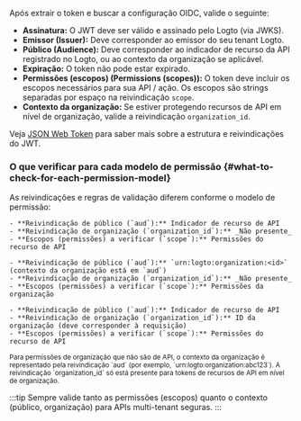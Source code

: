 
Após extrair o token e buscar a configuração OIDC, valide o seguinte:

- **Assinatura:** O JWT deve ser válido e assinado pelo Logto (via JWKS).
- **Emissor (Issuer):** Deve corresponder ao emissor do seu tenant Logto.
- **Público (Audience):** Deve corresponder ao indicador de recurso da API registrado no Logto, ou ao contexto da organização se aplicável.
- **Expiração:** O token não pode estar expirado.
- **Permissões (escopos) (Permissions (scopes)):** O token deve incluir os escopos necessários para sua API / ação. Os escopos são strings separadas por espaço na reivindicação `scope`.
- **Contexto da organização:** Se estiver protegendo recursos de API em nível de organização, valide a reivindicação `organization_id`.

Veja [JSON Web Token](https://auth.wiki/jwt) para saber mais sobre a estrutura e reivindicações do JWT.

### O que verificar para cada modelo de permissão \{#what-to-check-for-each-permission-model}

As reivindicações e regras de validação diferem conforme o modelo de permissão:

<Tabs groupId="permission-models">
  <TabItem value="global-api-resources" label="Recursos de API globais">

    - **Reivindicação de público (`aud`):** Indicador de recurso de API
    - **Reivindicação de organização (`organization_id`):** _Não presente_
    - **Escopos (permissões) a verificar (`scope`):** Permissões do recurso de API

  </TabItem>
  <TabItem value="organization-permissions" label="Permissões de organização (não-API)">

    - **Reivindicação de público (`aud`):** `urn:logto:organization:<id>` (contexto da organização está em `aud`)
    - **Reivindicação de organização (`organization_id`):** _Não presente_
    - **Escopos (permissões) a verificar (`scope`):** Permissões da organização

  </TabItem>
  <TabItem value="organization-level-api-resources" label="Recursos de API em nível de organização">

    - **Reivindicação de público (`aud`):** Indicador de recurso de API
    - **Reivindicação de organização (`organization_id`):** ID da organização (deve corresponder à requisição)
    - **Escopos (permissões) a verificar (`scope`):** Permissões do recurso de API

  </TabItem>
</Tabs>

<small>
  Para permissões de organização que não são de API, o contexto da organização é representado pela
  reivindicação `aud` (por exemplo, `urn:logto:organization:abc123`). A reivindicação
  `organization_id` só está presente para tokens de recursos de API em nível de organização.
</small>

:::tip
Sempre valide tanto as permissões (escopos) quanto o contexto (público, organização) para APIs multi-tenant seguras.
:::
